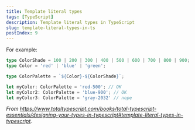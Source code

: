 ```yaml
---
title: Template literal types
tags: [TypeScript]
description: Template literal types in TypeScript
slug: template-literal-types-in-ts
postIndex: 9
---
```


For example:

```typescript
type ColorShade = 100 | 200 | 300 | 400 | 500 | 600 | 700 | 800 | 900;
type Color = 'red' | 'blue' | 'green';

type ColorPalette = `${Color}-${ColorShade}`;

let myColor: ColorPalette = 'red-500'; // OK
let myColor2: ColorPalette = 'blue-900'; // OK
let myColor3: ColorPalette = 'gray-2032' // nope
```

*From https://www.totaltypescript.com/books/total-typescript-essentials/designing-your-types-in-typescript#template-literal-types-in-typescript.*
